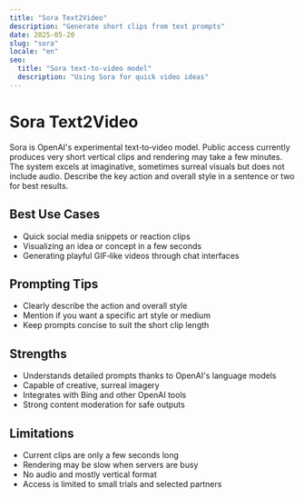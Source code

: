 ```yaml
---
title: "Sora Text2Video"
description: "Generate short clips from text prompts"
date: 2025-05-20
slug: "sora"
locale: "en"
seo:
  title: "Sora text-to-video model"
  description: "Using Sora for quick video ideas"
---
```


# Sora Text2Video

Sora is OpenAI's experimental text‑to‑video model. Public access currently
produces very short vertical clips and rendering may take a few minutes. The
system excels at imaginative, sometimes surreal visuals but does not include
audio. Describe the key action and overall style in a sentence or two for best
results.

## Best Use Cases
- Quick social media snippets or reaction clips
- Visualizing an idea or concept in a few seconds
- Generating playful GIF‑like videos through chat interfaces

## Prompting Tips
- Clearly describe the action and overall style
- Mention if you want a specific art style or medium
- Keep prompts concise to suit the short clip length

## Strengths
- Understands detailed prompts thanks to OpenAI's language models
- Capable of creative, surreal imagery
- Integrates with Bing and other OpenAI tools
- Strong content moderation for safe outputs

## Limitations
- Current clips are only a few seconds long
- Rendering may be slow when servers are busy
- No audio and mostly vertical format
- Access is limited to small trials and selected partners
